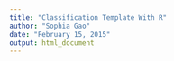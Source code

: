 ```yaml
---
title: "Classification Template With R"
author: "Sophia Gao"
date: "February 15, 2015"
output: html_document
---
```




